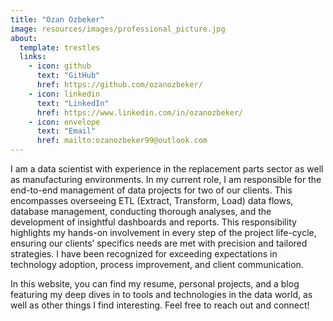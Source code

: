 ```yaml
---
title: "Ozan Ozbeker"
image: resources/images/professional_picture.jpg
about:
  template: trestles
  links: 
    - icon: github
      text: "GitHub"
      href: https://github.com/ozanozbeker/
    - icon: linkedin
      text: "LinkedIn"
      href: https://www.linkedin.com/in/ozanozbeker/
    - icon: envelope
      text: "Email"
      href: mailto:ozanozbeker99@outlook.com
---
```


I am a data scientist with experience in the replacement parts sector as well as manufacturing environments. In my current role, I am responsible for the end-to-end management of data projects for two of our clients. This encompasses overseeing ETL (Extract, Transform, Load) data flows, database management, conducting thorough analyses, and the development of insightful dashboards and reports. This responsibility highlights my hands-on involvement in every step of the project life-cycle, ensuring our clients' specifics needs are met with precision and tailored strategies. I have been recognized for exceeding expectations in technology adoption, process improvement, and client communication.

In this website, you can find my resume, personal projects, and a blog featuring my deep dives in to tools and technologies in the data world, as well as other things I find interesting. Feel free to reach out and connect!
